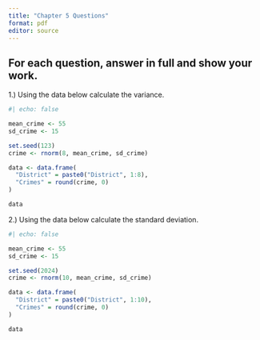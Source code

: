 ```yaml
---
title: "Chapter 5 Questions"
format: pdf
editor: source
---
```


## For each question, answer in full and **show your work**.

1.) Using the data below calculate the variance.


```r
#| echo: false

mean_crime <- 55
sd_crime <- 15

set.seed(123)
crime <- rnorm(8, mean_crime, sd_crime)

data <- data.frame(
  "District" = paste0("District", 1:8),
  "Crimes" = round(crime, 0)
)

data

```


\pagebreak



2.) Using the data below calculate the standard deviation. 




```r
#| echo: false

mean_crime <- 55
sd_crime <- 15

set.seed(2024)
crime <- rnorm(10, mean_crime, sd_crime)

data <- data.frame(
  "District" = paste0("District", 1:10),
  "Crimes" = round(crime, 0)
)

data

```













